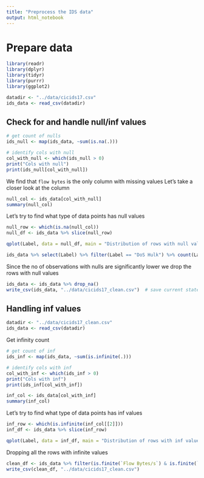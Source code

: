 ```yaml
---
title: "Preprocess the IDS data"
output: html_notebook
---
```


# Prepare data

```r
library(readr)
library(dplyr)
library(tidyr)
library(purrr)
library(ggplot2)

datadir <- "../data/cicids17.csv"
ids_data <- read_csv(datadir)
```

## Check for and handle null/inf values

```r
# get count of nulls
ids_null <- map(ids_data, ~sum(is.na(.)))

# identify cols with null
col_with_null <- which(ids_null > 0)
print("Cols with null")
print(ids_null[col_with_null])
```

We find that `flow bytes` is the only column with missing values
Let's take a closer look at the column

```r
null_col <- ids_data[col_with_null]
summary(null_col)
```

Let's try to find what type of data points has null values

```r
null_row <- which(is.na(null_col))
null_df <- ids_data %>% slice(null_row)

qplot(Label, data = null_df, main = "Distribution of rows with null values across labels")

ids_data %>% select(Label) %>% filter(Label == "DoS Hulk") %>% count(Label) %>% print
```

Since the no of observations with nulls are significantly lower we drop the rows with null values

```r
ids_data <- ids_data %>% drop_na()
write_csv(ids_data, "../data/cicids17_clean.csv")  # save current state
```

## Handling inf values

```r
datadir <- "../data/cicids17_clean.csv"
ids_data <- read_csv(datadir)
```

Get infinity count

```r
# get count of inf
ids_inf <- map(ids_data, ~sum(is.infinite(.)))

# identify cols with inf
col_with_inf <- which(ids_inf > 0)
print("Cols with inf")
print(ids_inf[col_with_inf])
```

```r
inf_col <- ids_data[col_with_inf]
summary(inf_col)
```

Let's try to find what type of data points has inf values

```r
inf_row <- which(is.infinite(inf_col[[2]]))
inf_df <- ids_data %>% slice(inf_row)

qplot(Label, data = inf_df, main = "Distribution of rows with inf values across labels")
```

Dropping all the rows with infinite values

```r
clean_df <- ids_data %>% filter(is.finite(`Flow Bytes/s`) & is.finite(`Flow Packets/s`))
write_csv(clean_df, "../data/cicids17_clean.csv")
```
